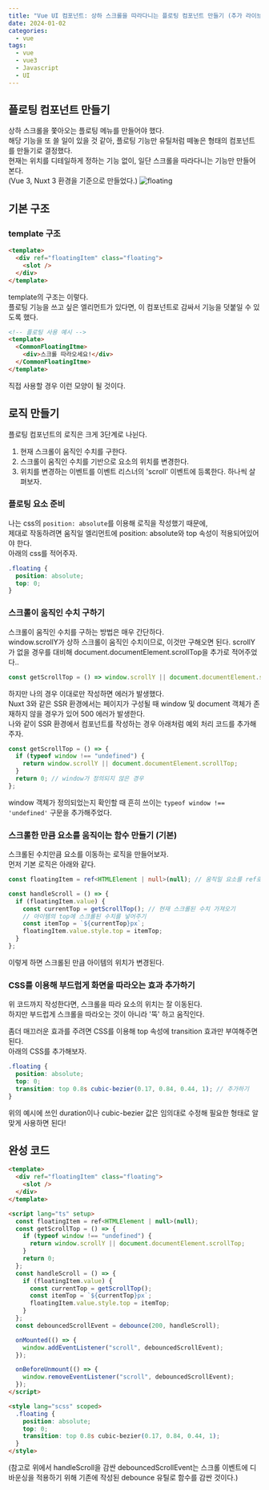 ```yaml
---
title: "Vue UI 컴포넌트: 상하 스크롤을 따라다니는 플로팅 컴포넌트 만들기 (추가 라이브러리 X)"
date: 2024-01-02
categories:
  - vue
tags:
  - vue
  - vue3
  - Javascript
  - UI
---
```


## 플로팅 컴포넌트 만들기

상하 스크롤을 쫓아오는 플로팅 메뉴를 만들어야 했다.  
해당 기능을 또 쓸 일이 있을 것 같아, 플로팅 기능만 유틸처럼 떼놓은 형태의 컴포넌트를 만들기로 결정했다.  
현재는 위치를 디테일하게 정하는 기능 없이, 일단 스크롤을 따라다니는 기능만 만들어본다.  
(Vue 3, Nuxt 3 환경을 기준으로 만들었다.)
![floating](https://github.com/makepin2r/makepin2r.github.io/assets/39889583/3edbcd29-784e-4ba4-8756-50604608942c)

## 기본 구조

### template 구조

```html
<template>
  <div ref="floatingItem" class="floating">
    <slot />
  </div>
</template>
```

template의 구조는 이렇다.  
플로팅 기능을 쓰고 싶은 엘리먼트가 있다면, 이 컴포넌트로 감싸서 기능을 덧붙일 수 있도록 했다.

```html
<!-- 플로팅 사용 예시 -->
<template>
  <CommonFloatingItme>
    <div>스크롤 따라오세요!</div>
  </CommonFloatingItme>
</template>
```

직접 사용할 경우 이런 모양이 될 것이다.

## 로직 만들기

플로팅 컴포넌트의 로직은 크게 3단계로 나뉜다.

1. 현재 스크롤이 움직인 수치를 구한다.
2. 스크롤이 움직인 수치를 기반으로 요소의 위치를 변경한다.
3. 위치를 변경하는 이벤트를 이벤트 리스너의 'scroll' 이벤트에 등록한다.
   하나씩 살펴보자.

### 플로팅 요소 준비

나는 css의 `position: absolute`를 이용해 로직을 작성했기 때문에,  
제대로 작동하려면 움직일 엘리먼트에 position: absolute와 top 속성이 적용되어있어야 한다.  
아래의 css를 적어주자.

```scss
.floating {
  position: absolute;
  top: 0;
}
```

### 스크롤이 움직인 수치 구하기

스크롤이 움직인 수치를 구하는 방법은 매우 간단하다.  
window.scrollY가 상하 스크롤이 움직인 수치이므로, 이것만 구해오면 된다.
scrollY가 없을 경우를 대비해 document.documentElement.scrollTop을 추가로 적어주었다..

```javascript
const getScrollTop = () => window.scrollY || document.documentElement.scrollTop;
```

하지만 나의 경우 이대로만 작성하면 에러가 발생했다.  
Nuxt 3와 같은 SSR 환경에서는 페이지가 구성될 때 window 및 document 객체가 존재하지 않을 경우가 있어 500 에러가 발생한다.  
나와 같이 SSR 환경에서 컴포넌트를 작성하는 경우 아래처럼 예외 처리 코드를 추가해주자.

```javascript
const getScrollTop = () => {
  if (typeof window !== "undefined") {
    return window.scrollY || document.documentElement.scrollTop;
  }
  return 0; // window가 정의되지 않은 경우
};
```

window 객체가 정의되었는지 확인할 때 흔히 쓰이는 `typeof window !== 'undefined'` 구문을 추가해주었다.

### 스크롤한 만큼 요소를 움직이는 함수 만들기 (기본)

스크롤된 수치만큼 요소를 이동하는 로직을 만들어보자.  
먼저 기본 로직은 아래와 같다.

```typescript
const floatingItem = ref<HTMLElement | null>(null); // 움직일 요소를 ref로 받아오기

const handleScroll = () => {
  if (floatingItem.value) {
    const currentTop = getScrollTop(); // 현재 스크롤된 수치 가져오기
    // 아이템의 top에 스크롤된 수치를 넣어주기
    const itemTop = `${currentTop}px`;
    floatingItem.value.style.top = itemTop;
  }
};
```

이렇게 하면 스크롤된 만큼 아이템의 위치가 변경된다.

### CSS를 이용해 부드럽게 화면을 따라오는 효과 추가하기

위 코드까지 작성한다면, 스크롤을 따라 요소의 위치는 잘 이동된다.  
하지만 부드럽게 스크롤을 따라오는 것이 아니라 '뚝' 하고 움직인다.

좀더 매끄러운 효과를 주려면 CSS를 이용해 top 속성에 transition 효과만 부여해주면 된다.  
아래의 CSS를 추가해보자.

```scss
.floating {
  position: absolute;
  top: 0;
  transition: top 0.8s cubic-bezier(0.17, 0.84, 0.44, 1); // 추가하기
}
```

위의 예시에 쓰인 duration이나 cubic-bezier 값은 임의대로 수정해 필요한 형태로 알맞게 사용하면 된다!

## 완성 코드

```html
<template>
  <div ref="floatingItem" class="floating">
    <slot />
  </div>
</template>

<script lang="ts" setup>
  const floatingItem = ref<HTMLElement | null>(null);
  const getScrollTop = () => {
    if (typeof window !== "undefined") {
      return window.scrollY || document.documentElement.scrollTop;
    }
    return 0;
  };
  const handleScroll = () => {
    if (floatingItem.value) {
      const currentTop = getScrollTop();
      const itemTop = `${currentTop}px`;
      floatingItem.value.style.top = itemTop;
    }
  };
  const debouncedScrollEvent = debounce(200, handleScroll);

  onMounted(() => {
    window.addEventListener("scroll", debouncedScrollEvent);
  });

  onBeforeUnmount(() => {
    window.removeEventListener("scroll", debouncedScrollEvent);
  });
</script>

<style lang="scss" scoped>
  .floating {
    position: absolute;
    top: 0;
    transition: top 0.8s cubic-bezier(0.17, 0.84, 0.44, 1);
  }
</style>
```

(참고로 위에서 handleScroll을 감싼 debouncedScrollEvent는 스크롤 이벤트에 디바운싱을 적용하기 위해 기존에 작성된 debounce 유틸로 함수를 감싼 것이다.)
